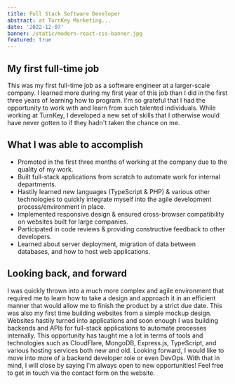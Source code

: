 ```yaml
---
title: Full Stack Software Developer
abstract: at TurnKey Marketing...
date: '2022-12-07'
banner: /static/modern-react-css-banner.jpg
featured: true
---
```


## My first full-time job

This was my first full-time job as a software engineer at a larger-scale company. I learned more during my first year 
of this job than I did in the first three years of learning how to program. I'm so grateful that I had the opportunity to work with and learn from such 
talented individuals. While working at TurnKey, I developed a new set of skills that I otherwise would have never gotten to if they hadn't taken the chance on me.

## What I was able to accomplish

- Promoted in the first three months of working at the company due to the quality of my work.
- Built full-stack applications from scratch to automate work for internal departments.
- Hastily learned new languages (TypeScript & PHP) & various other technologies to quickly integrate myself into the agile development process/environment in place.
- Implemented responsive design & ensured cross-browser compatibility on websites built for large companies.
- Participated in code reviews & providing constructive feedback to other developers.
- Learned about server deployment, migration of data between databases, and how to host web applications.

## Looking back, and forward

I was quickly thrown into a much more complex and agile environment that required me to learn how to take a design and approach it in an 
efficient manner that would allow me to finish the product by a strict due date. This was also my first time building websites from a 
simple mockup design. Websites hastily turned into applications and soon enough I was building backends and APIs for full-stack applications 
to automate processes internally. This opportunity has taught me a lot in terms of tools and technologies such as CloudFlare, MongoDB, Express.js, 
TypeScript, and various hosting services both new and old. Looking forward, I would like to move into more of a backend developer role or 
even DevOps. With that in mind, I will close by saying I'm always open to new opportunities! Feel free to get in touch via the contact 
form on the website.
